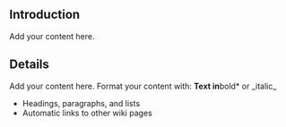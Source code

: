 <!-- SUMMARY: One-sentence summary of this page. -->

== Introduction ==

Add your content here.


== Details ==

Add your content here.  Format your content with:
''' Text in '''bold* or _italic_
* Headings, paragraphs, and lists
* Automatic links to other wiki pages

